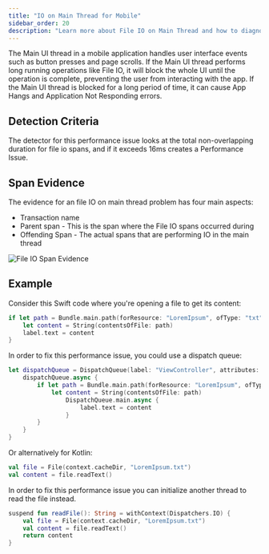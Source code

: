 ```yaml
---
title: "IO on Main Thread for Mobile"
sidebar_order: 20
description: "Learn more about File IO on Main Thread and how to diagnose and fix these issues."
---
```


<Include name="early-adopter-note.mdx" />

The Main UI thread in a mobile application handles user interface events such as button presses and page scrolls. If the Main UI thread performs long running operations like File IO, it will block the whole UI until the operation is complete, preventing the user from interacting with the app. If the Main UI thread is blocked for a long period of time, it can cause App Hangs and Application Not Responding errors.

## Detection Criteria

The detector for this performance issue looks at the total non-overlapping duration for file io spans, and if it exceeds 16ms creates a Performance Issue.

## Span Evidence

The evidence for an file IO on main thread problem has four main aspects:

- Transaction name
- Parent span - This is the span where the File IO spans occurred during
- Offending Span - The actual spans that are performing IO in the main thread

![File IO Span Evidence](file-io.png)

## Example

Consider this Swift code where you're opening a file to get its content:

```swift
if let path = Bundle.main.path(forResource: "LoremIpsum", ofType: "txt") {
    let content = String(contentsOfFile: path)
    label.text = content
}
```

In order to fix this performance issue, you could use a dispatch queue:

```swift
let dispatchQueue = DispatchQueue(label: "ViewController", attributes: .concurrent) {
    dispatchQueue.async {
        if let path = Bundle.main.path(forResource: "LoremIpsum", ofType: "txt") {
            let content = String(contentsOfFile: path)
                DispatchQueue.main.async {
                    label.text = content
                }
        }
    }
}
```

Or alternatively for Kotlin:

```kotlin
val file = File(context.cacheDir, "LoremIpsum.txt")
val content = file.readText()
```

In order to fix this performance issue you can initialize another thread to read the file instead. 

```kotlin
suspend fun readFile(): String = withContext(Dispatchers.IO) {
    val file = File(context.cacheDir, "LoremIpsum.txt")
    val content = file.readText()
    return content
}
```
